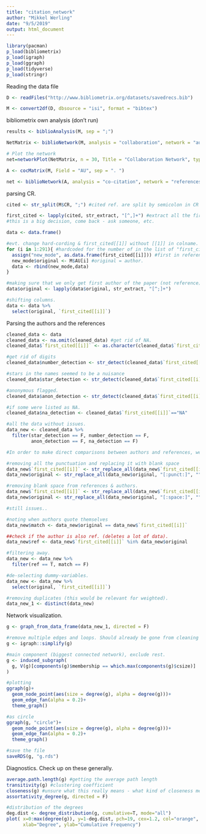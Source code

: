 ```yaml
---
title: "citation_network"
author: "Mikkel Werling"
date: "9/5/2019"
output: html_document
---
```

```r
library(pacman)
p_load(bibliometrix)
p_load(igraph)
p_load(ggraph)
p_load(tidyverse)
p_load(stringr)
```

Reading the data file

```r
D <- readFiles("http://www.bibliometrix.org/datasets/savedrecs.bib")

M <- convert2df(D, dbsource = "isi", format = "bibtex")

```

bibliometrix own analysis (don't run)

```r

results <- biblioAnalysis(M, sep = ";")

NetMatrix <- biblioNetwork(M, analysis = "collaboration", network = "authors", sep = ";")

# Plot the network
net=networkPlot(NetMatrix, n = 30, Title = "Collaboration Network", type = "fruchterman", size=T, remove.multiple=FALSE, labelsize=0.7,edgesize = 5)

A <- cocMatrix(M, Field = "AU", sep = ". ")

net <- biblioNetwork(A, analysis = "co-citation", network = "references", sep = ";")
```

parsing CR.

```r

cited <- str_split(M$CR, ";") #cited ref. are split by semicolon in CR column. 

first_cited <- lapply(cited, str_extract, "[^,]+") #extract all the first authors 
#this is a big decision, come back - ask someone, etc. 

data <- data.frame()

#evt. change hard-cording & first_cited[[1]] without [[1]] in colname. 
for (i in 1:291){ #hardcoded for the number of in the list of "first_cited" 
  assign("new_mode", as.data.frame(first_cited[[i]])) #first in references. 
  new_mode$original <- M$AU[i] #original = author. 
  data <- rbind(new_mode,data)
}

#making sure that we only get first author of the paper (not reference).
data$original <- lapply(data$original, str_extract, "[^;]+")

#shifting columns. 
data <- data %>%
  select(original, `first_cited[[i]]`)

```

Parsing the authors and the references

```r

cleaned_data <- data
cleaned_data <- na.omit(cleaned_data) #get rid of NA. 
cleaned_data$`first_cited[[i]]` <- as.character(cleaned_data$`first_cited[[i]]`) #as character instead of factor

#get rid of digits
cleaned_data$number_detection <- str_detect(cleaned_data$`first_cited[[i]]`, "[:digit:]") 

#stars in the names seemed to be a nuisance
cleaned_data$star_detection <- str_detect(cleaned_data$`first_cited[[i]]`, "\\*") 

#anonymous flagged. 
cleaned_data$anon_detection <- str_detect(cleaned_data$`first_cited[[i]]`, "ANONYMOUS") #don't want any anonymous in the data

#if some were listed as NA. 
cleaned_data$na_detection <- cleaned_data$`first_cited[[i]]`=="NA" 

#all the data without issues. 
data_new <- cleaned_data %>%
  filter(star_detection == F, number_detection == F, 
         anon_detection == F, na_detection == F)

#In order to make direct comparisons between authors and references, we have to make them exactly the same

#removing all the punctuation and replacing it with blank space
data_new$`first_cited[[i]]` <- str_replace_all(data_new$`first_cited[[i]]`, "[:punct:]", "") 
data_new$original <- str_replace_all(data_new$original, "[:punct:]", "") 

#removing blank space from references & authors. 
data_new$`first_cited[[i]]` <- str_replace_all(data_new$`first_cited[[i]]`, "[:space:]", "") 
data_new$original <- str_replace_all(data_new$original, "[:space:]", "") 

#still issues.. 

#noting when authors quote themselves
data_new$match <- data_new$original == data_new$`first_cited[[i]]` 

##check if the author is also ref. (deletes a lot of data). 
data_new$ref <- data_new$`first_cited[[i]]` %in% data_new$original

#filtering away. 
data_new <- data_new %>%
  filter(ref == T, match == F)

#de-selecting dummy-variables. 
data_new <- data_new %>%
  select(original, `first_cited[[i]]`)

#removing duplicates (this would be relevant for weighted).
data_new_1 <- distinct(data_new) 


```

Network visualization. 

```r

g <- graph_from_data_frame(data_new_1, directed = F)

#remove multiple edges and loops. Should already be gone from cleaning though. 
g <- igraph::simplify(g) 

#main component (biggest connected network), exclude rest.
g <- induced_subgraph(
  g, V(g)[components(g)$membership == which.max(components(g)$csize)]
) 

#plotting
ggraph(g)+
  geom_node_point(aes(size = degree(g), alpha = degree(g)))+
  geom_edge_fan(alpha = 0.2)+
  theme_graph()

#as circle 
ggraph(g, "circle")+
  geom_node_point(aes(size = degree(g), alpha = degree(g)))+
  geom_edge_fan(alpha = 0.2)+
  theme_graph()

#save the file
saveRDS(g, "g.rds")
```

Diagnostics.
Check up on these generally. 

```r
average.path.length(g) #getting the average path length 
transitivity(g) #clustering coefficient 
closeness(g) #unsure what this really means - what kind of closeness measure is this?
assortativity_degree(g, directed = F) 

#distribution of the degrees
deg.dist <- degree_distribution(g, cumulative=T, mode="all")
plot( x=0:max(degree(g)), y=1-deg.dist, pch=19, cex=1.2, col="orange", 
      xlab="Degree", ylab="Cumulative Frequency")
```

